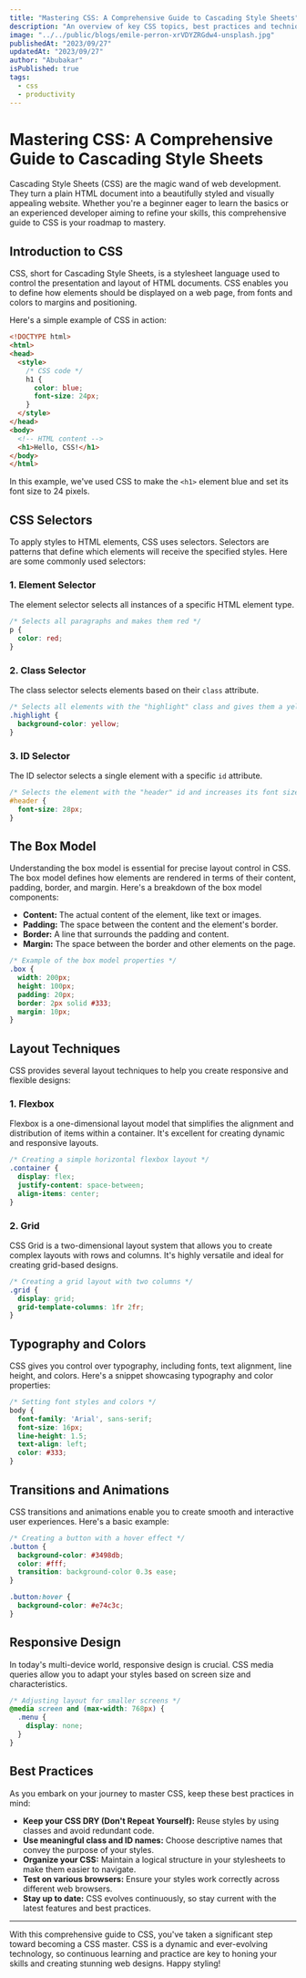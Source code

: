 ```yaml
---
title: "Mastering CSS: A Comprehensive Guide to Cascading Style Sheets"
description: "An overview of key CSS topics, best practices and techniques"
image: "../../public/blogs/emile-perron-xrVDYZRGdw4-unsplash.jpg"
publishedAt: "2023/09/27"
updatedAt: "2023/09/27"
author: "Abubakar"
isPublished: true
tags:
  - css
  - productivity
---
```


# Mastering CSS: A Comprehensive Guide to Cascading Style Sheets

Cascading Style Sheets (CSS) are the magic wand of web development. They turn a plain HTML document into a beautifully styled and visually appealing website. Whether you're a beginner eager to learn the basics or an experienced developer aiming to refine your skills, this comprehensive guide to CSS is your roadmap to mastery.

## Introduction to CSS

CSS, short for Cascading Style Sheets, is a stylesheet language used to control the presentation and layout of HTML documents. CSS enables you to define how elements should be displayed on a web page, from fonts and colors to margins and positioning.

Here's a simple example of CSS in action:

```html
<!DOCTYPE html>
<html>
<head>
  <style>
    /* CSS code */
    h1 {
      color: blue;
      font-size: 24px;
    }
  </style>
</head>
<body>
  <!-- HTML content -->
  <h1>Hello, CSS!</h1>
</body>
</html>
```

In this example, we've used CSS to make the `<h1>` element blue and set its font size to 24 pixels.

## CSS Selectors

To apply styles to HTML elements, CSS uses selectors. Selectors are patterns that define which elements will receive the specified styles. Here are some commonly used selectors:

### 1. Element Selector

The element selector selects all instances of a specific HTML element type.

```css
/* Selects all paragraphs and makes them red */
p {
  color: red;
}
```

### 2. Class Selector

The class selector selects elements based on their `class` attribute.

```css
/* Selects all elements with the "highlight" class and gives them a yellow background */
.highlight {
  background-color: yellow;
}
```

### 3. ID Selector

The ID selector selects a single element with a specific `id` attribute.

```css
/* Selects the element with the "header" id and increases its font size */
#header {
  font-size: 28px;
}
```

## The Box Model

Understanding the box model is essential for precise layout control in CSS. The box model defines how elements are rendered in terms of their content, padding, border, and margin. Here's a breakdown of the box model components:

- **Content:** The actual content of the element, like text or images.
- **Padding:** The space between the content and the element's border.
- **Border:** A line that surrounds the padding and content.
- **Margin:** The space between the border and other elements on the page.

```css
/* Example of the box model properties */
.box {
  width: 200px;
  height: 100px;
  padding: 20px;
  border: 2px solid #333;
  margin: 10px;
}
```

## Layout Techniques

CSS provides several layout techniques to help you create responsive and flexible designs:

### 1. Flexbox

Flexbox is a one-dimensional layout model that simplifies the alignment and distribution of items within a container. It's excellent for creating dynamic and responsive layouts.

```css
/* Creating a simple horizontal flexbox layout */
.container {
  display: flex;
  justify-content: space-between;
  align-items: center;
}
```

### 2. Grid

CSS Grid is a two-dimensional layout system that allows you to create complex layouts with rows and columns. It's highly versatile and ideal for creating grid-based designs.

```css
/* Creating a grid layout with two columns */
.grid {
  display: grid;
  grid-template-columns: 1fr 2fr;
}
```

## Typography and Colors

CSS gives you control over typography, including fonts, text alignment, line height, and colors. Here's a snippet showcasing typography and color properties:

```css
/* Setting font styles and colors */
body {
  font-family: 'Arial', sans-serif;
  font-size: 16px;
  line-height: 1.5;
  text-align: left;
  color: #333;
}
```

## Transitions and Animations

CSS transitions and animations enable you to create smooth and interactive user experiences. Here's a basic example:

```css
/* Creating a button with a hover effect */
.button {
  background-color: #3498db;
  color: #fff;
  transition: background-color 0.3s ease;
}

.button:hover {
  background-color: #e74c3c;
}
```

## Responsive Design

In today's multi-device world, responsive design is crucial. CSS media queries allow you to adapt your styles based on screen size and characteristics.

```css
/* Adjusting layout for smaller screens */
@media screen and (max-width: 768px) {
  .menu {
    display: none;
  }
}
```

## Best Practices

As you embark on your journey to master CSS, keep these best practices in mind:

- **Keep your CSS DRY (Don't Repeat Yourself):** Reuse styles by using classes and avoid redundant code.
- **Use meaningful class and ID names:** Choose descriptive names that convey the purpose of your styles.
- **Organize your CSS:** Maintain a logical structure in your stylesheets to make them easier to navigate.
- **Test on various browsers:** Ensure your styles work correctly across different web browsers.
- **Stay up to date:** CSS evolves continuously, so stay current with the latest features and best practices.

---

With this comprehensive guide to CSS, you've taken a significant step toward becoming a CSS master. CSS is a dynamic and ever-evolving technology, so continuous learning and practice are key to honing your skills and creating stunning web designs. Happy styling!